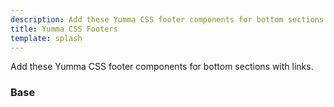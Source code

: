 ```yaml
---
description: Add these Yumma CSS footer components for bottom sections with links.
title: Yumma CSS Footers
template: splash
---
```



Add these Yumma CSS footer components for bottom sections with links.

### Base

<Preview
  data = {base}
  useHeight = '400px'
  useTabs
  useVersion = '2974781'
/>
